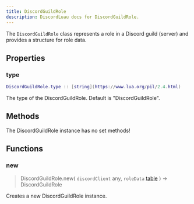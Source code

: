```yaml
---
title: DiscordGuildRole
description: DiscordLuau docs for DiscordGuildRole.
---
```

[//]: # (This file was automatically compiled through the Generator luau code under this repository)
[//]: # (if you want to edit the documentation of discord-luau, please write changes)
[//]: # (to the discord-luau repository itself, we extract the comments from discord-luau and translate)
[//]: # (them into markdown files that Nextra can interpret!)

The `DiscordGuildRole` class represents a role in a Discord guild (server) and provides a structure for role data.

[//]: # (----- DOCUMENT PROPERTIES ----- )

## Properties

### type

 ```lua
 DiscordGuildRole.type :: [string](https://www.lua.org/pil/2.4.html)
```


The type of the DiscordGuildRole. Default is "DiscordGuildRole".

[//]: # (----- DOCUMENT METHODS ----- )

## Methods

The DiscordGuildRole instance has no set methods!

[//]: # (----- DOCUMENT FUNCTIONS ----- )

## Functions

### new

> DiscordGuildRole.new( `discordClient` any, `roleData` [table](https://www.lua.org/pil/2.5.html) ) ->  DiscordGuildRole 

Creates a new DiscordGuildRole instance.

